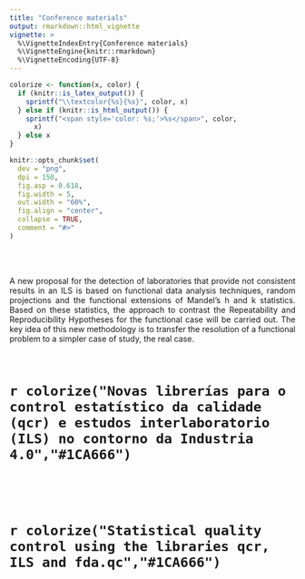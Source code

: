 ```yaml
---
title: "Conference materials"
output: rmarkdown::html_vignette
vignette: >
  %\VignetteIndexEntry{Conference materials}
  %\VignetteEngine{knitr::rmarkdown}
  %\VignetteEncoding{UTF-8}
---
```


```r
colorize <- function(x, color) {
  if (knitr::is_latex_output()) {
    sprintf("\\textcolor{%s}{%s}", color, x)
  } else if (knitr::is_html_output()) {
    sprintf("<span style='color: %s;'>%s</span>", color,
      x)
  } else x
}
```
```r
knitr::opts_chunk$set(
  dev = "png",
  dpi = 150,
  fig.asp = 0.618,
  fig.width = 5,
  out.width = "60%",
  fig.align = "center",
  collapse = TRUE,
  comment = "#>"
)
```
<br>
<br>

<p style="text-align:justify;"> A new proposal for the detection of laboratories that provide not consistent results in an ILS is based on functional data analysis techniques, random projections and the functional extensions of Mandel's h and k statistics. Based on these statistics, the approach to contrast the Repeatability and Reproducibility Hypotheses for the functional case will be carried out. The key idea of this new methodology is to transfer the resolution of a functional problem to a simpler case of study, the real case.</p>

<br>

# `r colorize("Novas librerías para o control estatístico da calidade (qcr) e estudos interlaboratorio (ILS) no contorno da Industria 4.0","#1CA666")`
<br>

<object data="conference_materials/11_salvador_naya.pdf" width=775, height=550></object>

<br>

# `r colorize("Statistical quality control using the libraries qcr, ILS and fda.qc","#1CA666")`

<br>

<object data="conference_materials/control_estadistico.pdf" width=775, height=550></object>


